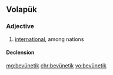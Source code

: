 ==Volapük==

===Adjective===
{{head|vo|adjective}}

# [[international]], among nations

====Declension====
{{vo-decl-adj}}

[[mg:bevünetik]]
[[chr:bevünetik]]
[[vo:bevünetik]]